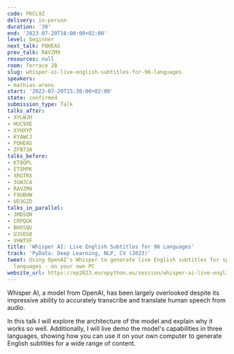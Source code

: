 ```yaml
---
code: PKCL9Z
delivery: in-person
duration: '30'
end: '2023-07-20T16:00:00+02:00'
level: beginner
next_talk: PQHEAS
prev_talk: RAVZM9
resources: null
room: Terrace 2B
slug: whisper-ai-live-english-subtitles-for-96-languages
speakers:
- mathias-arens
start: '2023-07-20T15:30:00+02:00'
state: confirmed
submission_type: Talk
talks_after:
- XYLWJH
- HUC9XE
- XYHXYP
- KYAWCJ
- PQHEAS
- ZFB73A
talks_before:
- KT8QPL
- ETSMPK
- XRGTRX
- 3GWJCA
- RAVZM9
- F9UBUW
- UD3GZD
talks_in_parallel:
- 3MDSQN
- CRPQGK
- BHXSQU
- U3SEG8
- VHWTVF
title: 'Whisper AI: Live English Subtitles for 96 Languages'
track: 'PyData: Deep Learning, NLP, CV (2023)'
tweet: Using OpenAI's Whisper to generate live English subtitles for speech in 96
  languages - on your own PC
website_url: https://ep2023.europython.eu/session/whisper-ai-live-english-subtitles-for-96-languages
---
```


Whisper AI, a model from OpenAI, has been largely overlooked despite its impressive ability to accurately transcribe and translate human speech from audio.

In this talk I will explore the architecture of the model and explain why it works so well. Additionally, I will live demo the model's capabilities in three languages, showing how you can use it on your own computer to generate English subtitles for a wide range of content.